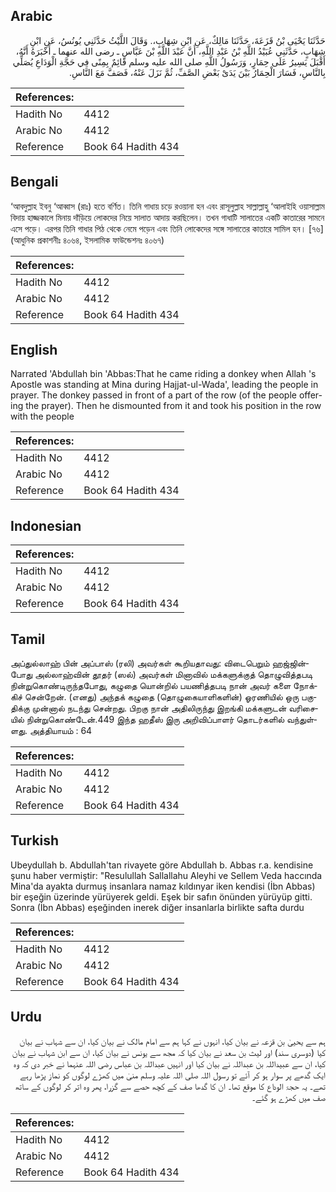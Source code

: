 ## Arabic


<div dir="rtl" lang="ar" style={{fontSize:'larger',backgroundColor:'#f8f9fa',padding:20}}>
حَدَّثَنَا يَحْيَى بْنُ قَزَعَةَ، حَدَّثَنَا مَالِكٌ، عَنِ ابْنِ شِهَابٍ،‏.‏ وَقَالَ اللَّيْثُ حَدَّثَنِي يُونُسُ، عَنِ ابْنِ شِهَابٍ، حَدَّثَنِي عُبَيْدُ اللَّهِ بْنُ عَبْدِ اللَّهِ، أَنَّ عَبْدَ اللَّهِ بْنَ عَبَّاسٍ ـ رضى الله عنهما ـ أَخْبَرَهُ أَنَّهُ، أَقْبَلَ يَسِيرُ عَلَى حِمَارٍ، وَرَسُولُ اللَّهِ صلى الله عليه وسلم قَائِمٌ بِمِنًى فِي حَجَّةِ الْوَدَاعِ يُصَلِّي بِالنَّاسِ، فَسَارَ الْحِمَارُ بَيْنَ يَدَىْ بَعْضِ الصَّفِّ، ثُمَّ نَزَلَ عَنْهُ، فَصَفَّ مَعَ النَّاسِ‏.‏
</div>
<div style={{backgroundColor:'#f8f9fa',padding:20, marginBottom: 10}}><table> <thead> <tr> <th>References:</th> <th></th> </tr> </thead> <tbody><tr><td>Hadith No</td><td>4412</td></tr><tr><td>Arabic No</td><td>4412</td></tr><tr><td>Reference</td><td>Book 64 Hadith 434</td></tr></tbody></table></div>

## Bengali


<div dir="ltr" lang="bn" style={{fontSize:'larger',backgroundColor:'#f8f9fa',padding:20}}>
‘আবদুল্লাহ ইবনু ‘আব্বাস (রাঃ) হতে বর্ণিত। তিনি গাধায় চড়ে রওয়ানা হন এবং রাসূলুল্লাহ সাল্লাল্লাহু ‘আলাইহি ওয়াসাল্লাম বিদায় হাজ্জকালে মিনায় দাঁড়িয়ে লোকদের নিয়ে সালাত আদায় করছিলেন। তখন গাধাটি সালাতের একটি কাতারের সামনে এসে পড়ে। এরপর তিনি গাধার পিঠ থেকে নেমে পড়েন এবং তিনি লোকেদের সঙ্গে সালাতের কাতারে সামিল হন। [৭৬] (আধুনিক প্রকাশনীঃ ৪০৬৪, ইসলামিক ফাউন্ডেশনঃ ৪০৬৭)
</div>
<div style={{backgroundColor:'#f8f9fa',padding:20, marginBottom: 10}}><table> <thead> <tr> <th>References:</th> <th></th> </tr> </thead> <tbody><tr><td>Hadith No</td><td>4412</td></tr><tr><td>Arabic No</td><td>4412</td></tr><tr><td>Reference</td><td>Book 64 Hadith 434</td></tr></tbody></table></div>

## English


<div dir="ltr" lang="en" style={{fontSize:'larger',backgroundColor:'#f8f9fa',padding:20}}>
Narrated 'Abdullah bin 'Abbas:That he came riding a donkey when Allah 's Apostle was standing at Mina during Hajjat-ul-Wada', leading the people in prayer. The donkey passed in front of a part of the row (of the people offering the prayer). Then he dismounted from it and took his position in the row with the people
</div>
<div style={{backgroundColor:'#f8f9fa',padding:20, marginBottom: 10}}><table> <thead> <tr> <th>References:</th> <th></th> </tr> </thead> <tbody><tr><td>Hadith No</td><td>4412</td></tr><tr><td>Arabic No</td><td>4412</td></tr><tr><td>Reference</td><td>Book 64 Hadith 434</td></tr></tbody></table></div>

## Indonesian


<div dir="ltr" lang="id" style={{fontSize:'larger',backgroundColor:'#f8f9fa',padding:20}}>

</div>
<div style={{backgroundColor:'#f8f9fa',padding:20, marginBottom: 10}}><table> <thead> <tr> <th>References:</th> <th></th> </tr> </thead> <tbody><tr><td>Hadith No</td><td>4412</td></tr><tr><td>Arabic No</td><td>4412</td></tr><tr><td>Reference</td><td>Book 64 Hadith 434</td></tr></tbody></table></div>

## Tamil


<div dir="ltr" lang="ta" style={{fontSize:'larger',backgroundColor:'#f8f9fa',padding:20}}>
அப்துல்லாஹ் பின் அப்பாஸ் (ரலி) அவர்கள் கூறியதாவது: விடைபெறும் ஹஜ்ஜின்போது அல்லாஹ்வின் தூதர் (ஸல்) அவர்கள் மினாவில் மக்களுக்குத் தொழுவித்தபடி நின்றுகொண்டிருந்தபோது, கழுதை யொன்றில் பயணித்தபடி நான் அவர் களை நோக்கிச் சென்றேன். (எனது) அந்தக் கழுதை (தொழுகையாளிகளின்) ஓரணியில் ஒரு பகுதிக்கு முன்னால் நடந்து சென்றது. பிறகு நான் அதிலிருந்து இறங்கி மக்களுடன் வரிசையில் நின்றுகொண்டேன்.449 இந்த ஹதீஸ் இரு அறிவிப்பாளர் தொடர்களில் வந்துள்ளது. அத்தியாயம் : 64
</div>
<div style={{backgroundColor:'#f8f9fa',padding:20, marginBottom: 10}}><table> <thead> <tr> <th>References:</th> <th></th> </tr> </thead> <tbody><tr><td>Hadith No</td><td>4412</td></tr><tr><td>Arabic No</td><td>4412</td></tr><tr><td>Reference</td><td>Book 64 Hadith 434</td></tr></tbody></table></div>

## Turkish


<div dir="ltr" lang="tr" style={{fontSize:'larger',backgroundColor:'#f8f9fa',padding:20}}>
Ubeydullah b. Abdullah'tan rivayete göre Abdullah b. Abbas r.a. kendisine şunu haber vermiştir: "Resulullah Sallallahu Aleyhi ve Sellem Veda haccında Mina'da ayakta durmuş insanlara namaz kıldınyar iken kendisi (İbn Abbas) bir eşeğin üzerinde yürüyerek geldi. Eşek bir safın önünden yürüyüp gitti. Sonra (İbn Abbas) eşeğinden inerek diğer insanlarla birlikte safta durdu
</div>
<div style={{backgroundColor:'#f8f9fa',padding:20, marginBottom: 10}}><table> <thead> <tr> <th>References:</th> <th></th> </tr> </thead> <tbody><tr><td>Hadith No</td><td>4412</td></tr><tr><td>Arabic No</td><td>4412</td></tr><tr><td>Reference</td><td>Book 64 Hadith 434</td></tr></tbody></table></div>

## Urdu


<div dir="rtl" lang="ur" style={{fontSize:'larger',backgroundColor:'#f8f9fa',padding:20}}>
ہم سے یحییٰ بن قزعہ نے بیان کیا، انہوں نے کہا ہم سے امام مالک نے بیان کیا، ان سے شہاب نے بیان کیا (دوسری سند) اور لیث بن سعد نے بیان کیا کہ مجھ سے یونس نے بیان کیا، ان سے ابن شہاب نے بیان کیا، ان سے عبیداللہ بن عبداللہ نے بیان کیا اور انہیں عبداللہ بن عباس رضی اللہ عنہما نے خبر دی کہ وہ ایک گدھے پر سوار ہو کر آئے تو رسول اللہ صلی اللہ علیہ وسلم منیٰ میں کھڑے لوگوں کو نماز پڑھا رہے تھے۔ یہ حجۃ الوداع کا موقع تھا۔ ان کا گدھا صف کے کچھ حصے سے گزرا، پھر وہ اتر کر لوگوں کے ساتھ صف میں کھڑے ہو گئے۔
</div>
<div style={{backgroundColor:'#f8f9fa',padding:20, marginBottom: 10}}><table> <thead> <tr> <th>References:</th> <th></th> </tr> </thead> <tbody><tr><td>Hadith No</td><td>4412</td></tr><tr><td>Arabic No</td><td>4412</td></tr><tr><td>Reference</td><td>Book 64 Hadith 434</td></tr></tbody></table></div>